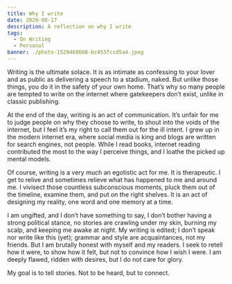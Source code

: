 ```yaml
---
title: Why I write
date: 2020-08-17
description: A reflection on why I write
tags:
  - On Writing
  - Personal
banner: ./photo-1529460608-bc455fccd5a4.jpeg
---
```


Writing is the ultimate solace. It is as intimate as confessing to your lover and as public as delivering a speech to a stadium, naked. But unlike those things, you do it in the safety of your own home. That’s why so many people are tempted to write on the internet where gatekeepers don’t exist, unlike in classic publishing.

At the end of the day, writing is an act of communication. It’s unfair for me to judge people on why they choose to write, to shout into the voids of the internet, but I feel it’s my right to call them out for the ill intent. I grew up in the modern internet era, where social media is king and blogs are written for search engines, not people. While I read books, internet reading contributed the most to the way I perceive things, and I loathe the picked up mental models.

Of course, writing is a very much an egotistic act for me. It is therapeutic. I get to relive and sometimes relieve what has happened to me and around me. I vivisect those countless subconscious moments, pluck them out of the timeline, examine them, and put on the right shelves. It is an act of designing my reality, one word and one memory at a time.

I am ungifted, and I don’t have something to say, I don’t bother having a strong political stance, no stories are crawling under my skin, burning my scalp, and keeping me awake at night. My writing is edited; I don’t speak nor write like this (yet); grammar and style are acquaintances, not my friends. But I am brutally honest with myself and my readers. I seek to retell how it were, to show how it felt, but not to convince how I wish I were. I am deeply flawed, ridden with desires, but I do not care for glory.

My goal is to tell stories. Not to be heard, but to connect.